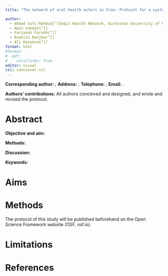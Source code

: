 ```yaml
---
title: "The network of oral health actors in Iran: Protocol for a systematic mapping study"

author:
  - Ahmad Sofi-Mahmudi^[Seqiz Health Network, Kurdistan University of Medical Sciences, Seqiz, Iran.; a.sofimahmudi@gmail.com] ^[Cochrane Iran Associate Centre, National Institute for Medical Research Development (NIMAD), Tehran, Iran.]
  - Amin Vahdati^[]
  - Farzaneh Farokhi^[]
  - Anahita Ranjbar^[]
  - Ali Kazemian^[]
format: html
#format:
#  pdf:
#    colorlinks: true
editor: visual
csl: vancouver.csl
---
```


**Corresponding author:** ; **Address:** ; **Telephone:** ; **Email:** .

**Authors' contributions:** All authors conceived and designed, and wrote and revised the protocol.

# Abstract

**Objective and aim:**

**Methods:**

**Discussion:**

***Keywords:***

# Aims

# Methods

The protocol of this study will be published beforehand on the Open Science Framework website (OSF, osf.io).

# Limitations

# References
